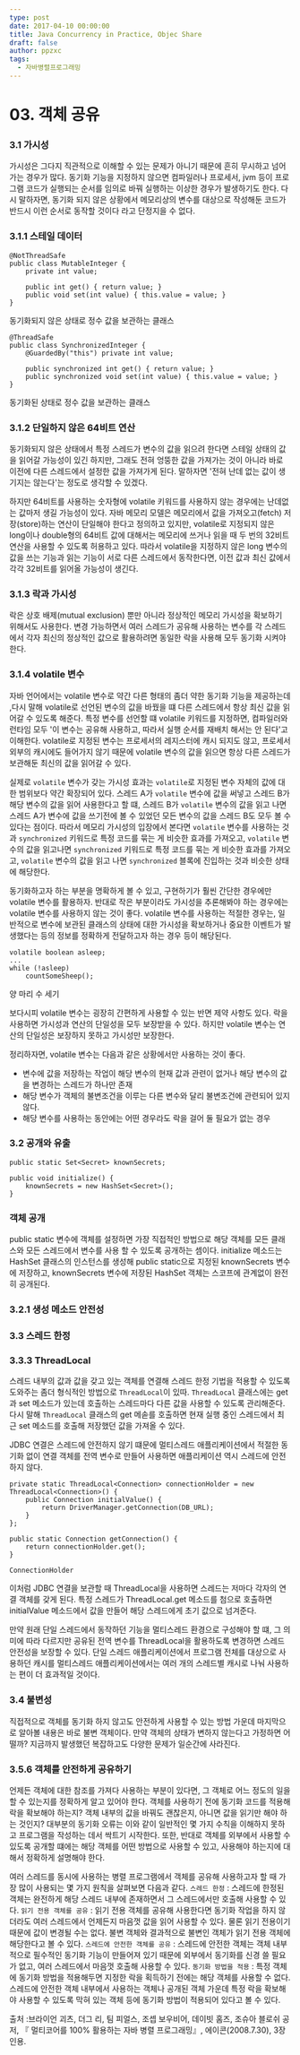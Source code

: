 ```yaml
---
type: post
date: 2017-04-10 00:00:00
title: Java Concurrency in Practice, Objec Share
draft: false
author: ppzxc
tags:
  - 자바병렬프로그래밍
---
```


# 03. 객체 공유

### 3.1 가시성

가시성은 그다지 직관적으로 이해할 수 있는 문제가 아니기 때문에 흔히 무시하고 넘어가는 경우가 많다.
동기화 기능을 지정하지 않으면 컴파일러나 프로세서, jvm 등이 프로그램 코드가 실행되는 순서를 임의로 바꿔 실행하는 이상한 경우가 발생하기도 한다. 다시 말하자면, 동기화 되지 않은 상황에서 메모리상의 변수를 대상으로 작성해둔 코드가 반드시 이런 순서로 동작할 것이다 라고 단정지을 수 없다.

### 3.1.1 스테일 데이터

```
@NotThreadSafe
public class MutableInteger {
    private int value;

    public int get() { return value; }
    public void set(int value) { this.value = value; }
}

```

동기화되지 않은 상태로 정수 값을 보관하는 클래스

```
@ThreadSafe
public class SynchronizedInteger {
    @GuardedBy("this") private int value;

    public synchronized int get() { return value; }
    public synchronized void set(int value) { this.value = value; }
}

```

동기화된 상태로 정수 값을 보관하는 클래스

### 3.1.2 단일하지 않은 64비트 연산

동기화되지 않은 상태에서 특정 스레드가 변수의 값을 읽으려 한다면 스테일 상태의 값을 읽어갈 가능성이 있긴 하지만, 그래도 전혀 엉뚱한 값을 가져가는 것이 아니라 바로 이전에 다른 스레드에서 설정한 값을 가져가게 된다. 말하자면 '전혀 난데 없는 값이 생기지는 않는다'는 정도로 생각할 수 있겠다.

하지만 64비트를 사용하는 숫자형에 volatile 키워드를 사용하지 않는 경우에는 난데없는 값마저 생길 가능성이 있다. 자바 메모리 모델은 메모리에서 값을 가져오고(fetch) 저장(store)하는 연산이 단일해야 한다고 정의하고 있지만, volatile로 지정되지 않은 long이나 double형의 64비트 값에 대해서는 메모리에 쓰거나 읽을 때 두 번의 32비트 연산을 사용할 수 있도록 허용하고 있다. 따라서 volatile을 지정하지 않은 long 변수의 값을 쓰는 기능과 읽는 기능이 서로 다른 스레드에서 동작한다면, 이전 값과 최신 값에서 각각 32비트를 읽어올 가능성이 생긴다.

### 3.1.3 락과 가시성

락은 상호 배제(mutual exclusion) 뿐만 아니라 정상적인 메모리 가시성을 확보하기 위해서도 사용한다. 변경 가능하면서 여러 스레드가 공유해 사용하는 변수를 각 스레드에서 각자 최신의 정상적인 값으로 활용하려면 동일한 락을 사용해 모두 동기화 시켜야 한다.

### 3.1.4 volatile 변수

자바 언어에서는 volatile 변수로 약간 다른 형태의 좀더 약한 동기화 기능을 제공하는데 ,다시 말해 volatile로 선언된 변수의 값을 바꿨을 떄 다른 스레드에서 항상 최신 값을 읽어갈 수 있도록 해준다. 특정 변수를 선언할 떄 volatile 키워드를 지정하면, 컴파일러와 런타임 모두 '이 변수는 공유해 사용하고, 따라서 실행 순서를 재배치 해서는 안 된다'고 이해한다. volatile로 지정된 변수는 프로세서의 레지스터에 캐시 되지도 않고, 프로세서 외부의 캐시에도 들어가지 않기 때문에 volatile 변수의 값을 읽으면 항상 다른 스레드가 보관해둔 최신의 값을 읽어갈 수 있다.

실제로 `volatile` 변수가 갖는 가시성 효과는 `volatile`로 지정된 변수 자체의 값에 대한 범위보다 약간 확장되어 있다. 스레드 A가 `volatile` 변수에 값을 써넣고 스레드 B가 해당 변수의 값을 읽어 사용한다고 할 떄, 스레드 B가 `volatile` 변수의 값을 읽고 나면 스레드 A가 변수에 값을 쓰기전에 볼 수 있었던 모든 변수의 값을 스레드 B도 모두 볼 수 있다는 점이다. 따라서 메모리 가시성의 입장에서 본다면 `volatile` 변수를 사용하는 것과 `synchronized` 키워드로 특정 코드를 묶는 게 비슷한 효과를 가져오고, `volatile` 변수의 값을 읽고나면 `synchronized` 키워드로 특정 코드를 묶는 게 비슷한 효과를 가져오고, `volatile` 변수의 값을 읽고 나면 `synchronized` 블록에 진입하는 것과 비슷한 상태에 해당한다.

동기화하고자 하는 부분을 명확하게 볼 수 있고, 구현하기가 훨씬 간단한 경우에만 volatile 변수를 활용하자. 반대로 작은 부분이라도 가시성을 추론해봐야 하는 경우에는 volatile 변수를 사용하지 않는 것이 좋다. volatile 변수를 사용하는 적절한 경우는, 일반적으로 변수에 보관된 클래스의 상태에 대한 가시성을 확보하거나 중요한 이벤트가 발생했다는 등의 정보를 정확하게 전달하고자 하는 경우 등이 해당된다.

```
volatile boolean asleep;
...
while (!asleep)
    countSomeSheep();

```

양 마리 수 세기

보다시피 volatile 변수는 굉장히 간편하게 사용할 수 있는 반면 제약 사항도 있다.
락을 사용하면 가시성과 연산의 단일성을 모두 보장받을 수 있다. 하지만 volatile 변수는 연산의 단일성은 보장하지 못하고 가시성만 보장한다.

정리하자면, volatile 변수는 다음과 같은 상황에서만 사용하는 것이 좋다.

- 변수에 값을 저장하는 작업이 해당 변수의 현재 값과 관련이 없거나 해당 변수의 값을 변경하는 스레드가 하나만 존재
- 해당 변수가 객체의 불변조건을 이루는 다른 변수와 달리 불변조건에 관련되어 있지 않다.
- 해당 변수를 사용하는 동안에는 어떤 경우라도 락을 걸어 둘 필요가 없는 경우

### 3.2 공개와 유출

```
public static Set<Secret> knownSecrets;

public void initialize() {
    knownSecrets = new HashSet<Secret>();
}

```

### 객체 공개

public static 변수에 객체를 설정하면 가장 직접적인 방법으로 해당 객체를 모든 클래스와 모든 스레드에서 변수를 사용 할 수 있도록 공개하는 셈이다. initialize 메소드는 HashSet 클래스의 인스턴스를 생성해 public static으로 지정된 knownSecrets 변수에 저장하고, knownSecrets 변수에 저장된 HashSet 객체는 스코프에 관계없이 완전히 공개된다.

### 3.2.1 생성 메소드 안전성

### 3.3 스레드 한정

### 3.3.3 ThreadLocal

스레드 내부의 값과 값을 갖고 있는 객체를 연결해 스레드 한정 기법을 적용할 수 있도록 도와주는 좀더 형식적인 방법으로 `ThreadLocal`이 있따. `ThreadLocal` 클래스에는 get과 set 메소드가 있는데 호출하는 스레드마다 다른 값을 사용할 수 있도록 관리해준다. 다시 말해 `ThreadLocal` 클래스의 get 메솓를 호출하면 현재 실행 중인 스레드에서 최근 set 메소드를 호출해 저장했던 값을 가져올 수 있다.

JDBC 연결은 스레드에 안전하지 않기 떄문에 멀티스레드 애플리케이션에서 적절한 동기화 없이 연결 객체를 전역 변수로 만들어 사용하면 애플리케이션 역시 스레드에 안전하지 않다.

```
private static ThreadLocal<Connection> connectionHolder = new ThreadLocal<Connection>() {
    public Connection initialValue() {
        return DriverManager.getConnection(DB_URL);
    }
};

public static Connection getConnection() {
    return connectionHolder.get();
}

```

`ConnectionHolder`

이처럼 JDBC 연결을 보관할 때 ThreadLocal을 사용하면 스레드는 저마다 각자의 연결 객체를 갖게 된다. 특정 스레드가 ThreadLocal.get 메소드를 첨으로 호출하면 initialValue 메소드에서 값을 만들어 해당 스레드에게 초기 값으로 넘겨준다.

만약 원래 단일 스레드에서 동작하던 기능을 멀티스레드 환경으로 구성해야 할 떄, 그 의미에 따라 다르지만 공유된 전역 변수를 ThreadLocal을 활용하도록 변경하면 스레드 안전성을 보장할 수 있다. 단일 스레드 애플리케이션에서 프로그램 전체를 대상으로 사용하던 캐시를 멀티스레드 애플리케이션에서는 여러 개의 스레드별 캐시로 나눠 사용하는 편이 더 효과적일 것이다.

### 3.4 불변성

직접적으로 객체를 동기화 하지 않고도 안전하게 사용할 수 있는 방법 가운데 마지막으로 알아볼 내용은 바로 불변 객체이다. 만약 객체의 상태가 변하지 않는다고 가정하면 어떨까? 지금까지 발생했던 복잡하고도 다양한 문제가 일순간에 사라진다.

### 3.5.6 객체를 안전하게 공유하기

언제든 객체에 대한 참조를 가져다 사용하는 부분이 있다면, 그 객체로 어느 정도의 일을 할 수 있는지를 정확하게 알고 있어야 한다. 객체를 사용하기 전에 동기화 코드를 적용해 락을 확보해야 하는지? 객체 내부의 값을 바꿔도 괜찮은지, 아니면 값을 읽기만 해야 하는 것인지? 대부분의 동기화 오류는 이와 같이 일반적인 몇 가지 수칙을 이해하지 못하고 프로그램을 작성하는 데서 싹트기 시작한다. 또한, 반대로 객체를 외부에서 사용할 수 있도록 공개할 떄에는 해당 객체를 어떤 방법으로 사용할 수 있고, 사용해야 하는지에 대해서 정확하게 설명해야 한다.

여러 스레드를 동시에 사용하는 병렬 프로그램에서 객체를 공유해 사용하고자 할 때 가장 많이 사용되는 몇 가지 원칙을 살펴보면 다음과 같다.
`스레드 한정` : 스레드에 한정된 객체는 완전하게 해당 스레드 내부에 존재하면서 그 스레드에서만 호출해 사용할 수 있다.
`읽기 전용 객체를 공유` : 읽기 전용 객체를 공유해 사용한다면 동기화 작업을 하지 않더라도 여러 스레드에서 언제든지 마음껏 값을 읽어 사용할 수 있다. 물론 읽기 전용이기 때문에 값이 변경될 수는 없다. 불변 객체와 결과적으로 불변인 객체가 읽기 전용 객체에 해당한다고 볼 수 있다.
`스레드에 안전한 객체를 공유` : 스레드에 안전한 객체는 객체 내부적으로 필수적인 동기화 기능이 만들어져 있기 때문에 외부에서 동기화를 신경 쓸 필요가 없고, 여러 스레드에서 마음껏 호출해 사용할 수 있다.
`동기화 방법을 적용` : 특정 객체에 동기화 방법을 적용해두면 지정한 락을 획득하기 전에는 해당 객체를 사용할 수 없다. 스레드에 안전한 객체 내부에서 사용하는 객체나 공개된 객체 가운데 특정 락을 확보해야 사용할 수 있도록 막혀 있는 객체 등에 동기화 방법이 적용되어 있다고 볼 수 있다.

출처 :브라이언 괴츠, 더그 리, 팀 피얼스, 조셉 보우비어, 데이빗 홈즈, 조슈아 블로쉬 공저, 『 멀티코어를 100% 활용하는 자바 병렬 프로그래밍』, 에이콘(2008.7.30), 3장 인용.
